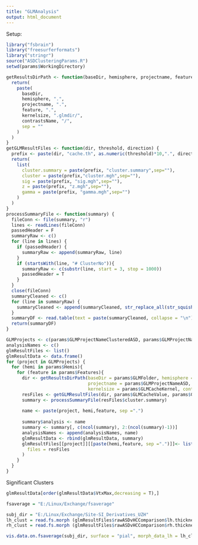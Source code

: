 ```yaml
---
title: "GLMAnalysis"
output: html_document
---
```

Setup:

```r
library("fsbrain")
library("freesurferformats")
library("stringr")
source("ASDClusteringParams.R")
setwd(params$WorkingDirectory)

```

```r
getResultsDirPath <- function(baseDir, hemisphere, projectname, feature, kernelsize, contrastsName) {
  return(
    paste(
      baseDir,
      hemisphere, ".",
      projectname, ".",
      feature, ".",
      kernelsize, ".glmdir/",
      contrastsName, "/",
      sep = ""
    )
  )
}
getGLMResultFiles <- function(dir, threshold, direction) {
  prefix <- paste(dir, "cache.th", as.numeric(threshold)*10,".", direction,".sig.", sep ="")
  return(
    list(
      cluster.summary = paste(prefix, "cluster.summary",sep=""),
      cluster = paste(prefix,"cluster.mgh",sep=""),
      sig = paste(prefix, "sig.mgh",sep=""),
      z = paste(prefix, "z.mgh",sep=""),
      gamma = paste(prefix, "gamma.mgh",sep="")
    )
  )
}
processSummaryFile <- function(summary) {
  fileConn <- file(summary, "r")
  lines <- readLines(fileConn)
  passedHeader = F
  summaryRaw <- c()
  for (line in lines) {
    if (passedHeader) {
      summaryRaw <- append(summaryRaw, line)
    }
    if (startsWith(line, "# ClusterNo")){
      summaryRaw <- c(substr(line, start = 3, stop = 1000))
      passedHeader = T
    }
  }
  close(fileConn)
  summaryCleaned <- c()
  for (line in summaryRaw) {
    summaryCleaned <- append(summaryCleaned, str_replace_all(str_squish(line)," ", ";"))
  }
  summaryDF <- read.table(text = paste(summaryCleaned, collapse = "\n"), sep = ";", header = T, stringsAsFactors = F)
  return(summaryDF)
}
```

```r
GLMProjects <- c(params$GLMProjectNameClusteredASD, params$GLMProjectNameClusteredASDvHC, params$GLMProjectNameASDvHC)
analysisNames <- c()
glmResultFiles <- list()
glmResultData <- data.frame()
for (project in GLMProjects) {
  for (hemi in params$Hemis){
    for (feature in params$Features){
      dir <- getResultsDirPath(baseDir = params$GLMFolder, hemisphere = hemi, 
                               projectname = params$GLMProjectNameASD, feature =  feature,
                               kernelsize = params$GLMCacheKernel, contrastsName = str_sub(params$GLMContrasts, 1, -5))
      resFiles <- getGLMResultFiles(dir, params$GLMCacheValue, params$GLMDirections$absolute)
      summary <- processSummaryFile(resFiles$cluster.summary)
      
      name <- paste(project, hemi,feature, sep =".")
      
      summary$analysis <- name
      summary <- summary[, c(ncol(summary), 2:(ncol(summary)-1))]
      analysisNames <- append(analysisNames, name)
      glmResultData <- rbind(glmResultData, summary)
      glmResultFiles[[project]][[paste(hemi,feature, sep =".")]]<- list (
        files = resFiles
      )
    }
  }
}

```
Significant Clusters
```r
glmResultData[order(glmResultData$VtxMax,decreasing = T),]
```

```r
fsaverage = "E:/Linux/Exchange/fsaverage"

subj_dir = "E:/Linux/Exchange/Site-SI_Derivatives_UZH"
lh_clust = read.fs.morph (glmResultFiles$rawASDvHCComparison$lh.thickness$files$cluster, "mgh")
rh_clust = read.fs.morph (glmResultFiles$rawASDvHCComparison$rh.thickness$files$cluster, "mgh")

vis.data.on.fsaverage(subj_dir, surface = "pial", morph_data_lh = lh_clust, morph_data_rh = rh_clust,bg="aparc", style ="default", views=c('si'))
```